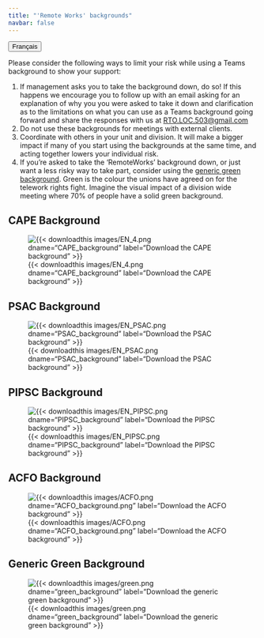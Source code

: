 ```yaml
---
title: "'Remote Works' backgrounds"
navbar: false
---
```


<link rel="stylesheet" href=https://cdnjs.cloudflare.com/ajax/libs/font-awesome/4.7.0/css/font-awesome.min.css><button onclick="window.location = location.href.replace('en','fr');" class="btn"><i class="fa fa-language"></i> Français</button>

Please consider the following ways to limit your risk while using a Teams background to show your support:

1. If management asks you to take the background down, do so! 
If this happens we encourage you to follow up with an email asking for an explanation of why you you were asked to take it down and clarification as to the limitations on what you can use as a Teams background going forward and share the responses with us at [RTO.LOC.503@gmail.com](mailto:RTO.LOC.503@gmail.com)
1. Do not use these backgrounds for meetings with external clients.
1. Coordinate with others in your unit and division. It will make a bigger impact if many of you start using the backgrounds at the same time, and acting together lowers your individual risk.
1. If you're asked to take the 'RemoteWorks' background down, or just want a less risky way to take part, consider using the [generic green background](#generic-green-background). Green is the colour the unions have agreed on for the telework rights fight. Imagine the visual impact of a division wide meeting where 70% of people have a solid green background.

::: {.layout-example .column-body}

## CAPE Background

![{{< downloadthis images/EN_4.png dname="CAPE_background" label="Download the CAPE background" >}}](/images/EN_4.png){.lightbox}

## PSAC Background

![{{< downloadthis images/EN_PSAC.png dname="PSAC_background"  label="Download the PSAC background" >}}](/images/EN_PSAC.png){.lightbox}

## PIPSC Background

![{{< downloadthis images/EN_PIPSC.png dname="PIPSC_background"  label="Download the PIPSC background" >}}](/images/EN_PIPSC.png){.lightbox}

## ACFO Background

![{{< downloadthis images/ACFO.png dname="ACFO_background.png" label="Download the ACFO background" >}}](/images/ACFO.png){.lightbox}

## Generic Green Background

![{{< downloadthis images/green.png dname="green_background" label="Download the generic green background" >}}](/images/green.png){.lightbox}

:::